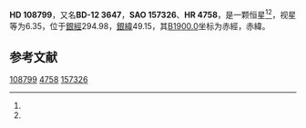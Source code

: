{{Starbox begin
| name = HD 108799
}}
{{Starbox observe
| epoch = [[J2000.0|J2000.0]]
| constell = {{星座名待查}}<ref name=SIMBAD>{{cite web
 | url=http://simbad.u-strasbg.fr/simbad/sim-id?Ident=HR+4758
 | title =Pulsating variable Star
 | publisher=Centre de Données astronomiques de Strasbourg
 | work=SIMBAD
 | accessdate=2012-07-13}}</ref><ref name=DATA>{{cite web
 | url=http://vizier.u-strasbg.fr/viz-bin/VizieR-5?-out.add=.&-source=5050&-corr=PK=HR&-out.max=9999&HR=4758
 | title=VizieR Detailed Page
 | accessdate=2012-07-13
 | archive-date=2016-03-04
 | archive-url=https://web.archive.org/web/20160304220154/http://vizier.u-strasbg.fr/viz-bin/VizieR-5?-out.add=.&-source=5050&-corr=PK=HR&-out.max=9999&HR=4758
 | dead-url=no
 }}</ref>
| 星官 = 
| ra = {{RA|12|30|4.8}}<ref name=SIMBAD /><ref name=DATA />
| dec = {{DEC|-13|23|35}}<ref name=SIMBAD /><ref name=DATA />
| appmag_v = 6.35<ref name=SIMBAD /><ref name=DATA />
}}
{{Starbox character
| class = G0V<ref name=SIMBAD /><ref name=DATA />
| b-v = 0.56<ref name=SIMBAD /><ref name=DATA />
| u-b = 0.05<ref name=SIMBAD /><ref name=DATA />
| r-i = <ref name=SIMBAD /><ref name=DATA />
| variable = 
}}
{{Starbox astrometry
| radial_v = 0.05
| prop_mo_ra = 0
| parallax = 0.049
| p_error = 
}}
{{Starbox catalog
| names =BD-12 3647，[[SAO星表|SAO]] 157326，[[HD星表|HD]] 108799，[[HR星表|HR]] 4758}}
{{Starbox reference |Simbad=HR+4758}}
{{Starbox end}}

'''HD 108799'''，又名'''BD-12 3647'''，'''SAO 157326'''、'''HR 4758'''，是一颗恒星<ref name=SIMBAD /><ref name=DATA />，视星等为6.35，位于[[銀道座標系|銀經]]294.98，[[銀道座標系|銀緯]]49.15，其[[B1900.0|B1900.0]]坐标为赤經{{RA|12|24|55.4}}，赤緯{{DEC|-12|49.15|21}}。

== 参考文献 ==
{{reflist}}

{{star-stub}}

[[Category:HD和HDE天體|108799]]
[[Category:HR天體|4758]]
[[Category:SAO天體|157326]]